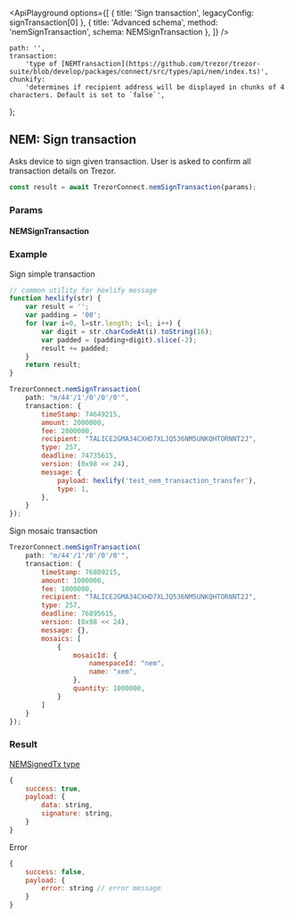 

<ApiPlayground
    options={[
        { title: 'Sign transaction', legacyConfig: signTransaction[0] },
        { title: 'Advanced schema', method: 'nemSignTransaction', schema: NEMSignTransaction },
    ]}
/>

    path: '',
    transaction:
        'type of [NEMTransaction](https://github.com/trezor/trezor-suite/blob/develop/packages/connect/src/types/api/nem/index.ts)',
    chunkify:
        'determines if recipient address will be displayed in chunks of 4 characters. Default is set to `false`',
};

## NEM: Sign transaction

Asks device to sign given transaction. User is asked to confirm all transaction
details on Trezor.

```javascript
const result = await TrezorConnect.nemSignTransaction(params);
```

### Params

<CommonParamsLink />

#### NEMSignTransaction

<ParamsTable schema={NEMSignTransaction} descriptions={paramDescriptions} />

### Example

Sign simple transaction

```javascript
// common utility for hexlify message
function hexlify(str) {
    var result = '';
    var padding = '00';
    for (var i=0, l=str.length; i<l; i++) {
        var digit = str.charCodeAt(i).toString(16);
        var padded = (padding+digit).slice(-2);
        result += padded;
    }
    return result;
}

TrezorConnect.nemSignTransaction(
    path: "m/44'/1'/0'/0'/0'",
    transaction: {
        timeStamp: 74649215,
        amount: 2000000,
        fee: 2000000,
        recipient: "TALICE2GMA34CXHD7XLJQ536NM5UNKQHTORNNT2J",
        type: 257,
        deadline: 74735615,
        version: (0x98 << 24),
        message: {
            payload: hexlify('test_nem_transaction_transfer'),
            type: 1,
        },
    }
});
```

Sign mosaic transaction

```javascript
TrezorConnect.nemSignTransaction(
    path: "m/44'/1'/0'/0'/0'",
    transaction: {
        timeStamp: 76809215,
        amount: 1000000,
        fee: 1000000,
        recipient: "TALICE2GMA34CXHD7XLJQ536NM5UNKQHTORNNT2J",
        type: 257,
        deadline: 76895615,
        version: (0x98 << 24),
        message: {},
        mosaics: [
            {
                mosaicId: {
                    namespaceId: "nem",
                    name: "xem",
                },
                quantity: 1000000,
            }
        ]
    }
});
```

### Result

[NEMSignedTx type](https://github.com/trezor/trezor-suite/blob/develop/packages/protobuf/src/messages.ts)

```javascript
{
    success: true,
    payload: {
        data: string,
        signature: string,
    }
}
```

Error

```javascript
{
    success: false,
    payload: {
        error: string // error message
    }
}
```
